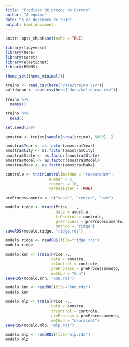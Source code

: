 ```yaml
---
title: "Predicao de preços de Carros"
author: "A equipe"
date: "5 de dezembro de 2018"
output: html_document
---
```


```r
knitr::opts_chunk$set(echo = TRUE)
```

```r
library(tidyverse)
library(here)
library(caret)
library(elasticnet)
library(RSNNS)

theme_set(theme_minimal())
```


```r
treino <- read.csv(here("data/treino.csv"))
validacao <- read.csv(here("data/validacao.csv"))
```


```r
treino %>% 
  names()
```

```r
treino %>% 
  head()
```

```r
set.seed(379)

amostra <- treino[sample(nrow(treino), 5000), ]
```



```r
amostra$Year <- as.factor(amostra$Year)
amostra$City <- as.factor(amostra$City)
amostra$State <- as.factor(amostra$State)
amostra$Model <- as.factor(amostra$Model)
amostra$Make <- as.factor(amostra$Make)
```


```r
controle <- trainControl(method = "repeatedcv",
                   number = 5,
                   repeats = 10,
                   verboseIter = TRUE)
```

```r
preProcessamento <- c("scale", "center", "nzv")
```

```r
modelo.ridge <- train(Price ~ .,
                      data = amostra,
                      trControl = controle,
                      preProcess = preProcessamento,
                      method = "ridge")
saveRDS(modelo.ridge, "ridge.rds")
```

```r
modelo.ridge <- readRDS(file="ridge.rds")
modelo.ridge
```


```r
modelo.knn <- train(Price ~.,
                    data = amostra,
                    trControl = controle,
                    preProcess = preProcessamento,
                    method = "knn")
saveRDS(modelo.knn, "knn.rds")
```

```r
modelo.knn <- readRDS(file="knn.rds")
modelo.knn
```

```r
modelo.mlp <- train(Price ~.,
                    data = amostra,
                    trControl = controle,
                    preProcess = preProcessamento,
                    method = "neuralnet")
saveRDS(modelo.mlp, "mlp.rds")
```

```r
modelo.mlp <- readRDS(file="mlp.rds")
modelo.mlp
```
